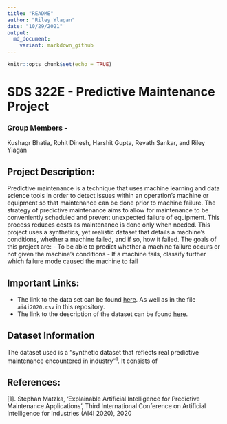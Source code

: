 ```yaml
---
title: "README"
author: "Riley Ylagan"
date: "10/29/2021"
output: 
  md_document:
    variant: markdown_github
---
```


```r
knitr::opts_chunk$set(echo = TRUE)
```
<!-- • Create one GitHub Repository for your Final project [one per team] -->
<!-- • Create a readme.Rmd with a short description of the project, goals, link to data, some information about the data, and references.  -->
<!-- • Push a knitted readme.Rmd to the project Repo. -->
<!-- • Share the link to the GitHub repo here (Links to an external site.). -->
# SDS 322E - Predictive Maintenance Project

### Group Members -
Kushagr Bhatia, Rohit Dinesh, Harshit Gupta, Revath Sankar, and Riley Ylagan

## Project Description:
Predictive maintenance is a technique that uses machine learning and data science tools in order to detect issues within an operation's machine or equipment so that maintenance can be done prior to machine failure. The strategy of predictive maintenance aims to allow for maintenance to be conveniently scheduled and prevent unexpected failure of equipment. This process reduces costs as maintenance is done only when needed.
This project uses a synthetics, yet realistic dataset that details a machine's conditions, whether a machine failed, and if so, how it failed. The goals of this project are:
- To be able to predict whether a machine failure occurs or not given the machine's conditions
- If a machine fails, classify further which failure mode caused the machine to fail

## Important Links:
- The link to the data set can be found [here](https://archive.ics.uci.edu/ml/machine-learning-databases/00601/). As well as in the file `ai4i2020.csv` in this repository.
- The link to the description of the dataset can be found [here](https://archive.ics.uci.edu/ml/datasets/AI4I+2020+Predictive+Maintenance+Dataset).

## Dataset Information
The dataset used is a "synthetic dataset that reflects real predictive maintenance encountered in industry"<sup>1</sup>. It consists of 

## References:
[1]. Stephan Matzka, 'Explainable Artificial Intelligence for Predictive Maintenance Applications', Third International Conference on Artificial Intelligence for Industries (AI4I 2020), 2020

